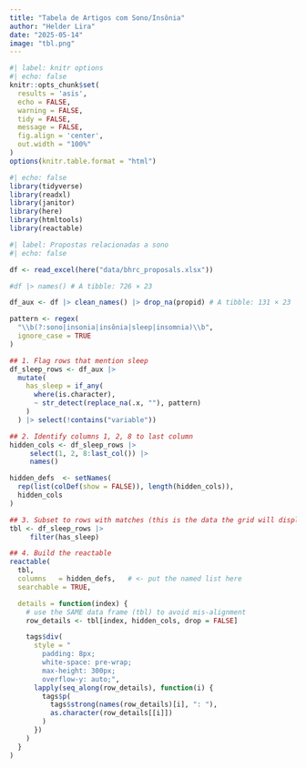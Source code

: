 ```yaml
---
title: "Tabela de Artigos com Sono/Insônia"
author: "Helder Lira"
date: "2025-05-14"
image: "tbl.png"
---
```


```r
#| label: knitr options
#| echo: false
knitr::opts_chunk$set(
  results = 'asis',
  echo = FALSE,
  warning = FALSE,
  tidy = FALSE,
  message = FALSE,
  fig.align = 'center',
  out.width = "100%"
)
options(knitr.table.format = "html")
```

```r
#| echo: false
library(tidyverse)
library(readxl)
library(janitor)
library(here)
library(htmltools)
library(reactable)
```

```r
#| label: Propostas relacionadas a sono
#| echo: false

df <- read_excel(here("data/bhrc_proposals.xlsx"))

#df |> names() # A tibble: 726 × 23

df_aux <- df |> clean_names() |> drop_na(propid) # A tibble: 131 × 23

pattern <- regex(
  "\\b(?:sono|insonia|insônia|sleep|insomnia)\\b",
  ignore_case = TRUE
)
```

```r
## 1. Flag rows that mention sleep
df_sleep_rows <- df_aux |> 
  mutate(
    has_sleep = if_any(
      where(is.character),
      ~ str_detect(replace_na(.x, ""), pattern)
    )
  ) |> select(!contains("variable"))

## 2. Identify columns 1, 2, 8 to last column
hidden_cols <- df_sleep_rows |> 
     select(1, 2, 8:last_col()) |>
     names()

hidden_defs  <- setNames(
  rep(list(colDef(show = FALSE)), length(hidden_cols)),
  hidden_cols
)

## 3. Subset to rows with matches (this is the data the grid will display)
tbl <- df_sleep_rows |>
     filter(has_sleep)

## 4. Build the reactable
reactable(
  tbl,
  columns   = hidden_defs,   # <- put the named list here
  searchable = TRUE,

  details = function(index) {
    # use the SAME data frame (tbl) to avoid mis-alignment
    row_details <- tbl[index, hidden_cols, drop = FALSE]

    tags$div(
      style = "
        padding: 8px;
        white-space: pre-wrap;
        max-height: 300px;
        overflow-y: auto;",
      lapply(seq_along(row_details), function(i) {
        tags$p(
          tags$strong(names(row_details)[i], ": "),
          as.character(row_details[[i]])
        )
      })
    )
  }
)

```

